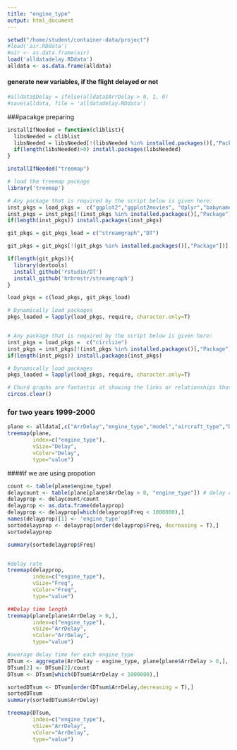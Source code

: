 ```yaml
---
title: "engine_type"
output: html_document
---
```



```r
setwd("/home/student/container-data/project")
#load('air.RDdata')
#air <- as.data.frame(air)
load('alldatadelay.RDdata')
alldata <- as.data.frame(alldata)
```


#### generate new variables, if the flight delayed or not

```r
#alldata$Delay = ifelse(alldata$ArrDelay > 0, 1, 0)
#save(alldata, file = 'alldatadelay.RDdata')
```


###pacakge preparing 

```r
installIfNeeded = function(cliblist){
  libsNeeded = cliblist
  libsNeeded = libsNeeded[!(libsNeeded %in% installed.packages()[,"Package"])]
  if(length(libsNeeded)>0) install.packages(libsNeeded)
}

installIfNeeded("treemap")

# load the treemap package
library('treemap')

# Any package that is required by the script below is given here:
inst_pkgs = load_pkgs =  c("ggplot2","ggplot2movies", "dplyr","babynames","data.table","Rcpp")
inst_pkgs = inst_pkgs[!(inst_pkgs %in% installed.packages()[,"Package"])]
if(length(inst_pkgs)) install.packages(inst_pkgs)

git_pkgs = git_pkgs_load = c("streamgraph","DT")

git_pkgs = git_pkgs[!(git_pkgs %in% installed.packages()[,"Package"])]

if(length(git_pkgs)){
  library(devtools)
  install_github('rstudio/DT')
  install_github('hrbrmstr/streamgraph')
}

load_pkgs = c(load_pkgs, git_pkgs_load)

# Dynamically load packages
pkgs_loaded = lapply(load_pkgs, require, character.only=T)


# Any package that is required by the script below is given here:
inst_pkgs = load_pkgs =  c("circlize")
inst_pkgs = inst_pkgs[!(inst_pkgs %in% installed.packages()[,"Package"])]
if(length(inst_pkgs)) install.packages(inst_pkgs)

# Dynamically load packages
pkgs_loaded = lapply(load_pkgs, require, character.only=T)

# Chord graphs are fantastic at showing the links or relationships that exist between categories.
circos.clear()


```


### for two years 1999-2000

```r

plane <- alldata[,c("ArrDelay","engine_type","model","aircraft_type","Delay","issue_date")]
treemap(plane,
        index=c("engine_type"),
        vSize="Delay",
        vColor="Delay",
        type="value")
```

####if we are using propotion

```r
count <- table(plane$engine_type) 
delaycount <- table(plane[plane$ArrDelay > 0, "engine_type"]) # delay count for each engine
delayprop <- delaycount/count
delayprop <- as.data.frame(delayprop)
delayprop <- delayprop[which(delayprop$Freq < 1000000),]
names(delayprop)[1] <- 'engine_type'
sortedelayprop <- delayprop[order(delayprop$Freq, decreasing = T),]
sortedelayprop

summary(sortedelayprop$Freq)


#delay rate
treemap(delayprop,
        index=c("engine_type"),
        vSize="Freq",
        vColor="Freq",
        type="value")

##Delay time length
treemap(plane[plane$ArrDelay > 0,],
        index=c("engine_type"),
        vSize="ArrDelay",
        vColor="ArrDelay",
        type="value")

#average delay time for each engine_type
DTsum <- aggregate(ArrDelay ~ engine_type, plane[plane$ArrDelay > 0,], sum)
DTsum[2] <- DTsum[2]/count
DTsum <- DTsum[which(DTsum$ArrDelay < 1000000),]

sortedDTsum <- DTsum[order(DTsum$ArrDelay,decreasing = T),]
sortedDTsum
summary(sortedDTsum$ArrDelay)

treemap(DTsum,
        index=c("engine_type"),
        vSize="ArrDelay",
        vColor="ArrDelay",
        type="value")

```


